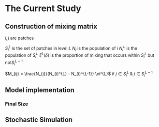 # The Current Study {#sec-intro}

## Construction of mixing matrix

$i, j$ are patches

$S_{i}^{L}$ is the set of patches in level $L$ $N_i$ is the population of $i$ $N_{i}^{L}$ is the population of $S_{i}^{L}$ $\xi^{L}(\delta)$ is the proportion of mixing that occurs within $S_{i}^{L}$ but not$S_{i}^{L-1}$

$M_{ij} = \frac{N_{j}}{N_{i}^{L} - N_{i}^{L-1}} \xi^{L}$ if $j \in S_{i}^{L}$ & $j \in S_{i}^{L-1}$

## Model implementation

### Final Size

## Stochastic Simulation
